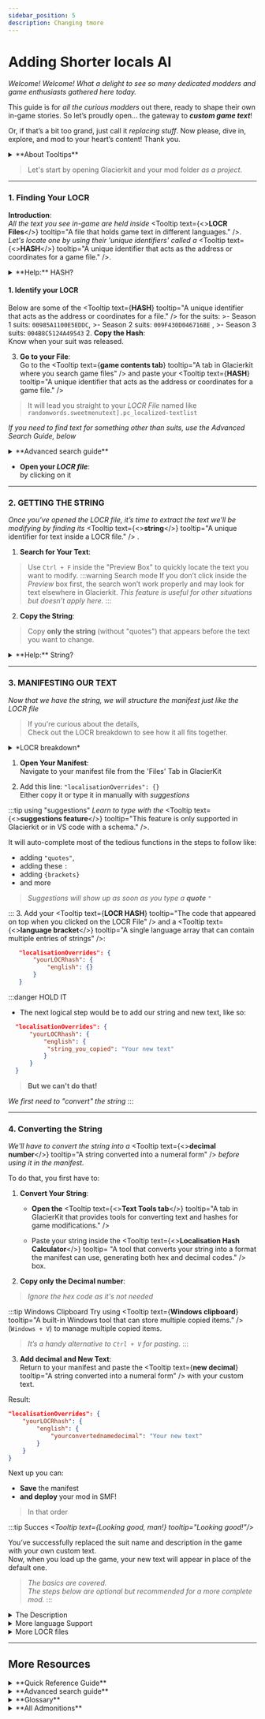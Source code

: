 ```yaml
---
sidebar_position: 5   
description: Changing tmore
---
```




# Adding Shorter locals AI
*Welcome! Welcome! What a delight to see so many dedicated modders and game enthusiasts gathered here today.*  

This guide is for *all the curious modders* out there, ready to shape their own in-game stories. So let’s proudly open... the gateway to ***custom game text***! 

Or, if that’s a bit too grand, just call it *replacing stuff*. Now please, dive in, explore, and mod to your heart’s content! Thank you.



<details>
<summary>**About Tooltips**</summary>
:::info tooltips
*To assist you*, I’ve added <Tooltip
  text={<strong>tooltips</strong>}
  tooltip="This is a tooltip"
/>
 throughout the tutorial to explain any tricky terms as you encounter them. 

<Tooltip text={<><strong>Key terms</strong><span className="icon-alert"></span></>} tooltip="These will need the most attention" /> are marked with an exclamation icon when they're first introduced. Not everything in **bold** is <Tooltip text={<italics>a tooltip</italics>} tooltip="like this one" />. Hover over any tooltip for more help.

    >*Key terms will become clearer as you progress through the tutorial and fully mastered at the end.*
:::
</details>

>Let's start by opening Glacierkit and your mod folder *as a project*.  


---

### **1. Finding Your LOCR**
**Introduction**:  
*All the text you see in-game are held inside* <Tooltip text={<><strong>LOCR Files</strong><span className="icon-alert"></span></>} tooltip="A file that holds game text in different languages." />.  
*Let's locate one by using their 'unique identifiers' called a* <Tooltip text={<><strong>HASH</strong><span className="icon-alert"></span></>} tooltip="A unique identifier that acts as the address or coordinates for a game file." />. 
<details>

<summary>**Help:** HASH?</summary>

>Hashes are a file's assembly path converted into code. 

They are like shortcuts to files, making them easier to work with since they’re much shorter than full file paths.

</details>
 
####  1. Identify your LOCR
 Below are some of the <Tooltip text={<strong>HASH</strong>} tooltip="A unique identifier that acts as the address or coordinates for a file." /> for the suits: 
    >- Season 1 suits: `00985A1100E5EDDC`,
    >- Season 2 suits: `009F430D046716BE` ,
    >- Season 3 suits: `004B8C5124A49543` 
2. **Copy the Hash**:  
Know when your suit was released.

3. **Go to your File**:  
Go to the <Tooltip text={<strong>game contents tab</strong>} tooltip="A tab in Glacierkit where you search game files" /> and paste your <Tooltip text={<strong>HASH</strong>} tooltip="A unique identifier that acts as the address or coordinates for a game file." />
> It will lead you straight to your *LOCR File* named like  
>`randomwords.sweetmenutext].pc_localized-textlist` 


*If you need to find text for something other than suits, use the Advanced Search Guide, below*

<details>
<summary>**Advanced search guide**</summary>

*This guide will teach you how to find ***any text*** with their respective LOCR files*


1. Click on the <Tooltip text={<><strong>Advanced Search Tab</strong><span className="icon-alert"></span></>} tooltip="A tab in GlacierKit for performing extended searches. It has a magnifying glass icon and, is like all other tabs, on the left side." />

2. **Set Your Search Parameters**:
   - Check only the `chunk0` box.
    - Tick the **localisation** option.
>
    :::info Faster Search
    - *`Chunk0` holds all of the text data*
    - *ticking 'localisation' will refine your search to only* <Tooltip text={<italic>localisation-related</italic>} tooltip="The process of adapting content for different languages and regions, such as translating text." /> *text files*.
    :::


3. **Try Multiple Case Variations**:

*Advanced search is* ***case sensitive!***
>You can run multiple searches simultaneously.   
   >Example:
    > - "Blood Money"
    > - "blood money"
    > - "BLOOD MONEY"
    > - "bloodmoney" 

*Watch the task bar at the bottom, which shows the status of your searches.*



4. **Focus on the Right File**: 
   - Your goal is to locate a <Tooltip text={<strong>LOCR File</strong>} tooltip="A file that holds game text in different languages, linked by unique 'strings'." />.
   - You can use `ctrl+f` to find and confirm your text inside of it.


> *Ignore `Line` or `dlge` files as they are irrelevant for the tutorial.*
5. **END**
:::note References
You ***can*** track LOCR files down via `Line` or `dlge` (dialogue) files through the <Tooltip text={<strong>Reference list</strong>} tooltip="A tab that helps you trace how your file connects to others, showing which files it's using or by which ones it's getting.. used" /> too, but using my search method, it'll be highly unlikely you won't have located your LOCR File.
:::
</details>

- **Open your ***LOCR file*****:  
by clicking on it
---

### **2. GETTING THE STRING**

*Once you’ve opened the LOCR file, it’s time to extract the text we’ll be modifying by finding its* <Tooltip text={<><strong>string</strong><span className="icon-alert"></span></>} tooltip="A unique identifier for text inside a LOCR file." /> . 


1. **Search for Your Text**: 

>Use `Ctrl + F` inside the "Preview Box" to quickly locate the text you want to modify.
:::warning Search mode
If you don’t click inside the *Preview* box first, the search won’t work properly and may look for text elsewhere in Glacierkit.
>*This feature is useful for other situations but doesn’t apply here.*
:::
2. **Copy the String**: 

>Copy **only the string** (without "quotes") that appears before the text you want to change.


<details>
<summary>**Help:** String?</summary>

The <Tooltip text={<strong>string</strong>} tooltip="A unique identifier for text inside the LOCR file." /> is the long piece of code that comes *before* each entry of text you see in-game.

Example of a Suit's Name line in a LOCR File:
```json
"989928F2-06D6-42F3-871A-353F07DEF969_LEGACY_HERO_BLOODMONEYSUIT_M_HPA2293_NAME_": "Blood Money Suit"
```
- The **string**: `989928F2-06D6-42F3-871A-353F07DEF969_LEGACY_HERO_BLOODMONEYSUIT_M_HPA2293_NAME_`
- The **text**: `Blood Money Suit`
>Each text you see in game are hold by these "strings". Similar to the HASHes for game files, they are their 'unique identifiers'. Think of them as tags.
:::danger Only string
Ensure you copy the string without quotes, or the process will fail later on!
>You won't even realize until you test it in-game
:::

</details>

---

### **3. MANIFESTING OUR TEXT**
*Now that we have the string, we will structure the manifest just like the LOCR file*

>If you're curious about the details,  
Check out the LOCR breakdown to see how it all fits together.
<details>
<summary>*LOCR breakdown*</summary>

Let's take a closer look at a simplified LOCR file to understand how it's set up:

```json
"en": {
   "string1": "text you see in game",
   "string2": "More text you see in game",
   "string3": "Too much text you see in game"
},
"fr": {
   "string1": "text tu vieux en jeu",
   "string2": "Plus de text tu vieux en jeu",
   "string3": "Trop de texte que vous voyez dans le jeu"
}
```

*Notice the patterns and how specific each piece is written down. This is called the* <Tooltip text={<><strong>"Syntax"</strong><span className="icon-alert"></span></>} tooltip="A set of rules that define how code is written and organized." /> *of a file.*

>*We will recreate this structure in the manifest to replace the text,  
similar to how we handled [blobsfolders](addingblobs.md#step-3-set-up-a-blobsfolder).*
<details>
<summary>Syntax Breakdown</summary>

Looking carefully at the Syntax of a LOCR file, we can see:
- **"Strings"** are linked to the text you see in-game, separated by a `:`.
- Every essential part is enclosed in `"quotes"`.
- Entries and language arrays are separated by `commas`, except for the last one in each section.
- `{Language arrays}` are expressed using <Tooltip text={<strong>language codes</strong>} tooltip="The language identifiers in each language array of a LOCR file" /> (e.g., `"en"` and `"fr"`)
- The **same "strings"** are reused across different language arrays  
*(Functioning as tags that map the same text.)*


</details>


</details>


1. **Open Your Manifest**:  
Navigate to your manifest file from the 'Files' Tab in GlacierKit 

2. Add this line: `"localisationOverrides": {}`  
Either copy it or type it in manually with *suggestions*

:::tip using "suggestions"
*Learn to type with the* <Tooltip text={<><strong>suggestions feature</strong><span className="icon-alert"></span></>} tooltip="This feature is only supported in Glacierkit or in VS code with a schema." />. 

It will auto-complete most of the tedious functions in the steps to follow like:
- adding `"quotes"`, 
- adding these `:`
- adding `{brackets}`
- and more

>*Suggestions will show up as soon as you type a **quote** `"`*

:::
3. Add your <Tooltip text={<strong>LOCR HASH</strong>} tooltip="The code that appeared on top when you clicked on the LOCR File" /> and a <Tooltip text={<><strong>language bracket</strong><span className="icon-alert"></span></>} tooltip="A single language array that can contain multiple entries of strings" />: 
```json
   "localisationOverrides": {
       "yourLOCRhash": {
           "english": {}
       }
   }
   ``` 

:::danger HOLD IT
  - The next logical step would be to add our string and new text, like so:
 ```json
   "localisationOverrides": {
       "yourLOCRhash": {
           "english": {
            "string_you_copied": "Your new text"
           }
       }
   }
   ``` 
  > **But we can't do that!**
  
   *We first need to "convert" the string*
:::

---
### 4. **Converting the String**
*We'll have to convert the string into a* <Tooltip text={<><strong>decimal number</strong><span className="icon-alert"></span></>} tooltip="A string converted into a numeral form" /> *before using it in the manifest.*

To do that, you first have to:
1. **Convert Your String**:
    - **Open the** <Tooltip text={<><strong>Text Tools tab</strong><span className="icon-alert"></span></>} tooltip="A tab in GlacierKit that provides tools for converting text and hashes for game modifications." />
 
    - Paste your string inside the <Tooltip text={<><strong>Localisation Hash Calculator</strong><span className="icon-alert"></span></>} tooltip= "A tool that converts your string into a format the manifest can use, generating both hex and decimal codes." /> box.

2. **Copy only the Decimal number**: 
  >*Ignore the hex code as it's not needed*

:::tip Windows Clipboard 
Try using <Tooltip text={<strong>Windows clipboard</strong>} tooltip="A built-in Windows tool that can store multiple copied items." /> (`Windows + V`) to manage multiple copied items.  

>*It’s a handy alternative to `Ctrl + V` for pasting.* 
:::

3. **Add decimal and New Text**:  
Return to your manifest and paste the <Tooltip text={<strong>new decimal</strong>} tooltip="A string converted into a numeral form" /> with your custom text.


Result:
```json
"localisationOverrides": {
    "yourLOCRhash": {
        "english": {
            "yourconvertednamedecimal": "Your new text"
        }
    }
}
````
Next up you can: 
- **Save** the manifest
- **and deploy** your mod in SMF!
>In that order

:::tip Succes
*<Tooltip text={<italic>Looking good, man!</italic>} tooltip="Looking good!"/>*

You’ve successfully replaced the suit name and description in the game with your own custom text.  
Now, when you load up the game, your new text will appear in place of the default one. 
>*The basics are covered.  
The steps below are optional but recommended for a more complete mod.*
:::




<details>

<summary>The Description</summary>

**4. (Optionally) Change the Description**

*To replace the description of your suit as well:*

- Head back to your <Tooltip text={<strong>LOCR File</strong>} tooltip="A file that holds game text in different languages, linked by unique 'strings'." />
- Find and convert <Tooltip text={<strong>the string of suit's description</strong>} tooltip="Usually right below the string of your suit's name" /> using Text Tools
- add the new <Tooltip text={<strong>decimal</strong>} tooltip="A string converted into a numeral form" /> to your manifest. 
>Full example of a suit mod:
```json
"localisationOverrides": {
        "yourLocrHASH": {
            "english": {
                "yourconverteddecimal": "New Suit Name",
                "yourotherconverteddecimal": "New Suit Description"
            }
        }
    }
```
</details>

<details>


<summary>More language Support</summary>

**5. (Optionally) Add more languages**
#### Same Strings:
To have your mod support more languages for users, you will need to make new <Tooltip text={<><strong>language arrays</strong><span className="icon-alert"></span></>} tooltip="A single language array consisting of strings holding text" />

    

To add more languages:
- make another <Tooltip text={<strong>language bracket</strong>} tooltip="A single language array that can contain multiple entries of strings" /> 
- add the same<Tooltip text={<strong> decimal</strong>} tooltip="A string converted into a numeral form" /> with your text


Example of a new language line:
```json
"localisationOverrides": {
        "yourLocrHASH": {
            "english": {
                "yourconverteddecimal": "New Suit Name",
                "yourotherconverteddecimal": "New Suit Description"
            },
            "french": {
                "yourconverteddecimal": "Niveua Costume nome"
            }
        }
    }
```
>***Strings*** *are the same in each language array, making adding languages very easy in the manifest as well.*

:::warning language codes
- The reason why `french` is used here and not `français` is because the<Tooltip text={<strong> manifest's schema</strong>} tooltip="A structure used to validate and provide auto-completion for your manifest, helping you write error-free code." /> is coded in English. 
- As for why it doesn't use the same <Tooltip text={<strong>language codes</strong>} tooltip="The language identifiers in each language array of a LOCR file" /> as the actual <Tooltip text={<strong>LOCR Files</strong>} tooltip="A file that holds game text in different languages, linked by unique 'strings'." /> like `en` or `fr`, is because the manifest's schema is coded like that. 

To see how all languages have to be written down in the manifest, see the
    - <Tooltip text={<><strong>documentation in SMF</strong><span className="icon-alert"></span></>} tooltip="It's the book icon on the left after enabling developer mode in SMF." />. 
    - Or *expand* the tab below

:::
<details>
<summary>All languages Codes</summary>

*All language codes for* <Tooltip text={<strong>'localisationOverrides'</strong>} tooltip="A way to replace or modify in-game text, like names or descriptions, with your own custom text. It allows you to customize how text appears without altering the core game files." />;
- `"english"`
- `"french"`
- `"italian"`
- `"german"`
- `"spanish"`
- `"russian"`
- `"chineseSimplified"`
- `"chineseTraditional"`
- `"japanese"`

</details>
</details>





<details>
<summary>More LOCR files</summary>

*If you need to modify more text that are in different* <Tooltip text={<strong>LOCR Files</strong>} tooltip="A file that holds game text in different languages, linked by unique 'strings'." />: 

1. **Insert a Comma** after your previous <Tooltip text={<><strong>LOCR Array</strong><span className="icon-alert"></span></>} tooltip="an array in the manifest resembling the game's LOCR file" />  in the manifest
2. **Repeat [the steps from start](#1-finding-your-locr)** (or continue here)
2. **Add a New LOCR Array**: Add your LOCR's <Tooltip text={<strong>HASH</strong>} tooltip="A unique identifier that acts as the address or coordinates for a file." /> and make new <Tooltip text={<strong>language arrays</strong>} tooltip="A single language array that can contain multiple entries of strings" /> as needed
3. **Repeat the Conversion**: Use <Tooltip text={<strong>Text Tools</strong>} tooltip="Using the 'Localisation HASH calculator'" /> again to convert any new <Tooltip text={<strong>strings</strong>} tooltip= "A key that links to text in the LOCR File" /> into <Tooltip text={<strong>decimals</strong>} tooltip="A string converted into a numeral form" />.
4. **Update the** <Tooltip text={<strong>manifest</strong>} tooltip="A file in your mod folder that holds important information and can execute code" />: Add the new decimals and your new text.


Example of every aspect from this tutorial applied:
```json
"localisationOverrides": {
    "yourLocrHASH": {
        "english": {
            "yourconverteddecimal": "New Suit Name",
            "yourotherconverteddecimal": "New Suit Description/or Other New Suit name"
        }
    },
    "otherLocrHASH": {
        "english": {
            "somenewconverteddecimal": "More New Suit Name",
            "someotherconverteddecimal": "More New Suit Description/or Other More New Suit name"
        },
        "spanish": {
            "somenewconverteddecimal": "Más nombre de traje nuevo",
            "someotherconverteddecimal": "Más descripción del traje nuevo/u otro nombre del traje más nuevo"
        }
    }
}
```

>*Remember the* <Tooltip text={<strong>syntax rules</strong>} tooltip="A set of rules that define how code is written and organized." /> *and to keep your manifest clean and organized to avoid errors.*


</details>

---
## More Resources

<div id="quickreference"></div>
<details>

<summary>**Quick Reference Guide**</summary>

*If you ever need a quick reminder, here is the tutorial covered in bullet points.*

####  Search Methods
- **Hashes for Suit LOCR Files**:
  - **Season 1**: `00985A1100E5EDDC`
  - **Season 2**: `009F430D046716BE`
  - **Season 3**: `004B8C5124A49543`
- **Search Parameters**: Use <Tooltip text={<strong>Advanced Search</strong>} tooltip="On the left with a magnifying glass icon" /> in GlacierKit for *other text*, 
    - check `chunk0` 
    - enable **localisation**.

#### Step-by-Step Overview

1. **Locate LOCR File**: Use provided hashes or <Tooltip text={<strong>Advanced Search</strong>} tooltip="On the left with a magnifying glass icon" />.
2. **Extract String**: Identify and copy the <Tooltip text={<strong>string</strong>} tooltip="long line of code before your text without the quotes" /> associated with your text.
3. **Convert to Decimal**: Use <Tooltip text={<strong>Text Tools</strong>} tooltip="Use Localisation Hash Calculator" /> to convert the string to a <Tooltip text={<strong>decimal</strong>} tooltip="numbers only code" />.
4. **Update Manifest**:
   ```json
   "localisationOverrides": {
       "yourLOCRhash": {
           "english": {
               "yourconverteddecimal": "Your new text",
               "yourotherconverteddecimal": "More of your new text"
           }
       }
   }
   ```
5. **Add Translations**: Extend the `{language array},` as needed.
6. **Add More LOCR files**: Extend the `{LOCR array},` as needed.

</details>

<details>

<summary>**Advanced search guide**</summary>


*A more concise version of the Advanced search guide from the tutorial*


1. Click on the <Tooltip text={<><strong>Advanced Search Tab</strong><span className="icon-alert"></span></>} tooltip="A tab in GlacierKit for performing extended searches. It has a magnifying glass icon and, is like all other tabs, on the left side." />

2. **Set Your Search Parameters**:
   - Check only the `chunk0` box.
    - Tick the **localisation** option.

3. **Try Multiple Case Variations**:  
    >*Advanced search is* ***case sensitive!*** 

4. **Focus on the Right File**: 
   - Locate a <Tooltip text={<strong>LOCR File</strong>} tooltip="A file that holds game text in different languages, linked by unique 'strings'." />.
   - Use `ctrl+f` to confirm your text


      > *Ignore `Line` or `dlge` files as they are irrelevant for the tutorial.*
:::note
Track LOCR files down via `Line` or `dlge` (dialogue) files through the <Tooltip text={<strong>Reference list</strong>} tooltip="A tab that helps you trace how your file connects to others, showing which files it's using or by which ones it's getting.. used" />.
:::
</details>


<details>
<summary>**Glossary**</summary>


- [**localisation override**](#3-manifesting-our-text) 

>A way to replace or modify in-game text, like names or descriptions, with your own custom text. It allows you to customize how text appears without altering the core game files.
<div class="darker">
- [**LOCR File**](#1-finding-your-locr) 

>A file holding the game’s text, like names and descriptions, organized for different languages.
</div>
- [**HASH**](#1-finding-your-locr)

>A unique identifier that acts as the address or coordinates for a file. Basically an assembly path thats coded
<div class="darker">
- [**String**](#2-getting-the-string) 

>An identifier or 'key' used by LOCR files to attached to unique pieces of text, like names or descriptions.
</div>
- [**Text Tools**](#4-converting-the-string) 

>A tab in GlacierKit that provides tools for converting text and hashes for game modifications.
<div class="darker">
- [**Localisation Hash Calculator**](#4-converting-the-string) 

>A tool that converts your string into a format the manifest can use, generating both hex and decimal codes.
</div>
- [**Convert**](#4-converting-the-string) 

>Using Text Tool's Localisation Hash Calculator to convert a string to its hex or decimal form.
<div class="darker">
- [**Decimal forn/number**](#4-converting-the-string) 

>A numeric representation derived from a string, used for reference in the manifest file.
</div>
- [**manifest file**](#3-manifesting-our-text) 

>A file in your mod folder that holds important information and can execute code.
<div class="darker">
- [**Syntax**](#3-manifesting-our-text) 

>A set of rules that define how code is written and organized.

</div>
- [**language array**](#5-optionally-add-more-languages) 

>A single language array with multiple entries of strings each attached to text you see in-game.
<div class="darker">

- [**language codes**](#5-optionally-add-more-languages) 

>The language identifiers in each language array of a LOCR file.
</div>



---
*Fallen but not forgotten*
<div class="darker">
- **manifest info in SMF** 

> 
>The book icon on the left after enabling developer mode.
</div>
- **VS Code** 

> 
>VS Code makes editing files smoother with features like helpful suggestions and quick fixes, making it easier to catch errors and stay organized as your mod grows.
<div class="darker">
- **schema** 

> 
>A structure used to validate and provide auto-completion for your manifest, helping you write error-free code.
</div>
- **suggestions feature** 

> 
>A feature that autocompletes tedious writing, error checks and suggests available code  based on syntax rules. It's only supported in Glacierkit or in VS code with a schema.".
<div class="darker">
- **localisation** 

> 
>The process of adapting content for different languages and regions, such as translating text.
</div>

- **GlacierKit**

>A modding tool used for editing and managing game files in *Hitman: World of Assassination*.
<div class="darker">
- **game contents**

> A place in GlacierKit.
</div>
- **additional info on top**:  

>The file's properties are displayed on top after clicking it.
<div class="darker">
- **Windows clipboard**:  

>A built-in tool that stores multiple copied items.
</div>
- **using notepad**: 💀
<div class="darker">
- **save icon**:  

>It’s a floppy disk.
</div>
---
</details>




<details>

<summary>**All Admonitions**</summary>


*A collection of the most 'useful admonitions' throughout the tutorial*

:::info HASH
You can interpret <Tooltip text={<strong>HASH</strong>} tooltip="A unique identifier that acts as the address or coordinates for a file." /> lines as a file's specific address or coordinates. They are the file's *unique identifiers* and can bring us straight to the file.
>You will constantly have to use these throughout modding.
:::

:::tip LOCR FILE

A <Tooltip text={<strong>LOCR File</strong>} tooltip="A file that holds game text in different languages, linked by unique 'strings'." /> can be identified with 2 attributes:
    - named like `randomwords.sweetmenutext].pc_localized-textlist` 
    - having a language or translation icon.
:::


:::warning Search Mode
If you don’t click inside *Preview* box first, the search won’t work properly and may look for text elsewhere in  <Tooltip text={<strong>GlacierKit</strong>} tooltip="A modding tool used for editing and managing game files in Hitman: World of Assassination." />.
>This feature is useful for other situations but doesn’t apply here.
:::

:::info multi-language
Try pasting your copied <Tooltip text={<strong>string</strong>} tooltip= "A key that links to text in the LOCR File" /> in <Tooltip text={<strong>the search box</strong>} tooltip= "The one that appears when you search inside the 'Preview box'" />.

You will see your <Tooltip text={<strong>string</strong>} tooltip= "A key that links to text in the LOCR File" /> attached to multiple languages of your suit's name. 
This shows that a specific <Tooltip text={<strong>string</strong>} tooltip= "A key that links to text in the LOCR File" /> will always be the same in every other language `{array}` of a <Tooltip text={<strong>LOCR File</strong>} tooltip="A file that holds game text in different languages, linked by unique 'strings'." />. 

:::

:::tip windows clipboard
Easily manage multiple copied items using <Tooltip text={<strong>Windows clipboard</strong>} tooltip="A built-in tool that stores multiple copied items." />. Press `Windows + V` to activate it. 

Now copy both your: 
- LOCR's <Tooltip text={<strong>HASH</strong>} tooltip="A unique identifier that acts as the address or coordinates for a file." /> and 
- <Tooltip text={<strong>decimal</strong>} tooltip="A string converted into a numeral form" />.
>Make it a habit to paste using `Windows + V` instead of `Ctrl + V` from now on. 

 *It might seem overkill for 2 lines of codes but it'll pay off and it beats* *<Tooltip text={<italic>using notepad</italic>} tooltip="💀" />*  
 
:::

:::tip using "suggestions"
*Now you know how to use the* <Tooltip text={<strong>suggestions feature</strong>} tooltip="This feature is only supported in Glacierkit or in VS code with a schema." />. It will auto-complete most of the tedious functions in the steps to follow like:
- adding "quotes", 
- adding one of these `:`
- adding `{brackets}`
- adding spacing to keep code readable 
- and more

>Suggestions will show up as soon as you type a **quote** `"`
:::

:::info Syntax
If you're paying attention, you might notice that we're setting up the localisation override code in the manifest just like our <Tooltip text={<strong>LOCR File</strong>} tooltip="A file that holds game text in different languages, linked by unique 'strings'." /> 
where we got the <Tooltip text={<strong>strings</strong>} tooltip= "A key that links to text in the LOCR File" /> from. 
Both will be using the same <Tooltip text={<strong>'Syntax'</strong>} tooltip="A set of rules that define how code is written and organized." />.


*Even better too if you have noticed how similar this method is to [the previous *blobs article*](addingblobs.md#step-3-set-up-a-blobsfolder) where we 'recreated'* <Tooltip text={<strong>an assembly path</strong>} tooltip="Bonus points if you connected that HASH lines are 'coded' assembly paths = filePaths + fileNames." />
:::

:::info language codes
- The reason why `french` is used here and not `français` is because the manifest's <Tooltip text={<strong>schema</strong>} tooltip="A structure used to validate and provide auto-completion for your manifest, helping you write error-free code." /> is coded in English. 
- As for why it doesn't use the same <Tooltip text={<strong>language codes</strong>} tooltip="The language identifiers in each language array of a LOCR file" /> as the actual <Tooltip text={<strong>LOCR Files</strong>} tooltip="A file that holds game text in different languages, linked by unique 'strings'." /> like `en` or `fr`, is because the manifest's <Tooltip text={<strong>schema</strong>} tooltip="A structure used to validate and provide auto-completion for your manifest, helping you write error-free code." /> is coded like that. 

To see how all languages have to be written down in the <Tooltip text={<strong>manifest</strong>} tooltip="A file in your mod folder that holds important information and can execute code" />, see the <Tooltip text={<strong>manifest documentation in SMF</strong>} tooltip="It's the book icon on the left after enabling developer mode." />. 
:::

:::tip advanced multiple search   

You can continue to input new searches while others are still in progress.
>Watch the task bar at the bottom, which shows the status of your searches.
:::

:::info Following References 
You *can* track `Line` or `dlge` (dialogue) files via the <Tooltip text={<strong>Reference list</strong>} tooltip="A tab that helps you trace how your file connects to others, showing which files use it or by which ones it's getting.. used" /> to their respective <Tooltip text={<strong>LOCR Files</strong>} tooltip="A file that holds game text in different languages, linked by unique 'strings'." /> too, but using my search method, it'll be highly unlikely you haven't located your <Tooltip text={<strong>LOCR File</strong>} tooltip="A file that holds game text in different languages, linked by unique 'strings'." />
:::

:::tip Succes
*<Tooltip text={<italic>Looking good, man!</italic>} tooltip="Looking good!"/>*

You’ve successfully replaced the suit name and description in the game with your own custom text. Now, when you load up the game, your new text will appear in place of the default one. 
>The steps below are optional but recommended for a more complete mod.
:::


</details>

